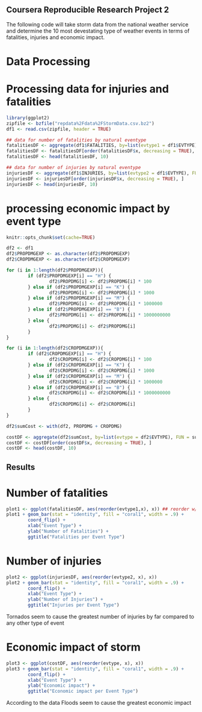 ## Coursera Reproducible Research Project 2
The following code will take storm data from the national weather service and determine
the 10 most devestating type of weather events in terms of fatalities, injuries and economic impact.

# Data Processing
# Processing data for injuries and fatalities

```r
library(ggplot2)
zipfile <- bzfile("repdata%2Fdata%2FStormData.csv.bz2")
df1 <- read.csv(zipfile, header = TRUE)

## data for number of fatalities by natural eventype
fatalitiesDF <- aggregate(df1$FATALITIES, by=list(evtype1 = df1$EVTYPE), FUN = sum)
fatalitiesDF <- fatalitiesDF[order(fatalitiesDF$x, decreasing = TRUE), ]
fatalitiesDF <- head(fatalitiesDF, 10)

## data for number of injuries by natural eventype
injuriesDF <- aggregate(df1$INJURIES, by=list(evtype2 = df1$EVTYPE), FUN = sum)
injuriesDF <- injuriesDF[order(injuriesDF$x, decreasing = TRUE), ]
injuriesDF <- head(injuriesDF, 10)
```

# processing economic impact by event type
```r
knitr::opts_chunk$set(cache=TRUE)

df2 <- df1
df2$PROPDMGEXP <- as.character(df2$PROPDMGEXP)
df2$CROPDMGEXP <- as.character(df2$CROPDMGEXP)

for (i in 1:length(df2$PROPDMGEXP)){
        if (df2$PROPDMGEXP[i] == "H") {
                df2$PROPDMG[i] <- df2$PROPDMG[i] * 100
        } else if (df2$PROPDMGEXP[i] == "K") {
                df2$PROPDMG[i] <- df2$PROPDMG[i] * 1000        
        } else if (df2$PROPDMGEXP[i] == "M") {
                df2$PROPDMG[i] <- df2$PROPDMG[i] * 1000000
        } else if (df2$PROPDMGEXP[i] == "B") {
                df2$PROPDMG[i] <- df2$PROPDMG[i] * 1000000000
        } else {
                df2$PROPDMG[i] <- df2$PROPDMG[i]
        }
}

for (i in 1:length(df2$CROPDMGEXP)){
        if (df2$CROPDMGEXP[i] == "H") {
                df2$CROPDMG[i] <- df2$CROPDMG[i] * 100
        } else if (df2$CROPDMGEXP[i] == "K") {
                df2$CROPDMG[i] <- df2$CROPDMG[i] * 1000        
        } else if (df2$CROPDMGEXP[i] == "M") {
                df2$CROPDMG[i] <- df2$CROPDMG[i] * 1000000
        } else if (df2$CROPDMGEXP[i] == "B") {
                df2$CROPDMG[i] <- df2$CROPDMG[i] * 1000000000
        } else {
                df2$CROPDMG[i] <- df2$CROPDMG[i]
        }
}

df2$sumCost <- with(df2, PROPDMG + CROPDMG)

costDF <- aggregate(df2$sumCost, by=list(evtype = df2$EVTYPE), FUN = sum)
costDF <- costDF[order(costDF$x, decreasing = TRUE), ]
costDF <- head(costDF, 10)

```
## Results
# Number of fatalities
```r

plot1 <- ggplot(fatalitiesDF, aes(reorder(evtype1,x), x)) ## reorder w/ respect to x
plot1 + geom_bar(stat = "identity", fill = "coral1", width = .9) +
        coord_flip() +
        xlab("Event Type") +
        ylab("Number of Fatalities") +
        ggtitle("Fatalities per Event Type")         

```


# Number of injuries
```r

plot2 <- ggplot(injuriesDF, aes(reorder(evtype2, x), x))
plot2 + geom_bar(stat = "identity", fill = "coral1", width = .9) +
        coord_flip() +
        xlab("Event Type") +
        ylab("Number of Injuries") +
        ggtitle("Injuries per Event Type")         

```
Tornados seem to cause the greatest number of injuries by far compared
to any other type of event

# Economic impact of storm
```r

plot3 <- ggplot(costDF, aes(reorder(evtype, x), x))
plot3 + geom_bar(stat = "identity", fill = "coral1", width = .9) +
        coord_flip() +
        xlab("Event Type") +
        ylab("Economic impact") +
        ggtitle("Economic impact per Event Type")         
```
According to the data Floods seem to cause the greatest economic impact



